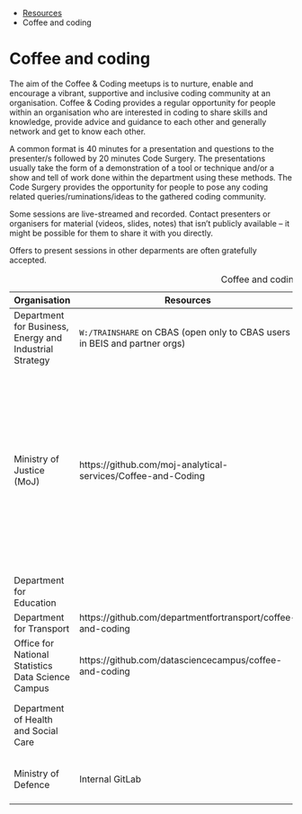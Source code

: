::: {.breadcrumbs}
* [Resources](resources.html)
* Coffee and coding
:::

# Coffee and coding

The aim of the Coffee & Coding meetups is to nurture, enable and encourage a
vibrant, supportive and inclusive coding community at an organisation. Coffee &
Coding provides a regular opportunity for people within an organisation who are
interested in coding to share skills and knowledge, provide advice and guidance
to each other and generally network and get to know each other.

A common format is 40 minutes for a presentation and questions to the
presenter/s followed by 20 minutes Code Surgery. The presentations usually take
the form of a demonstration of a tool or technique and/or a show and tell of
work done within the department using these methods.  The Code Surgery provides
the opportunity for people to pose any coding related queries/ruminations/ideas
to the gathered coding community.

Some sessions are live-streamed and recorded.  Contact presenters or organisers
for material (videos, slides, notes) that isn't publicly available -- it might
be possible for them to share it with you directly.

Offers to present sessions in other deparments are often gratefully accepted.

Table: Coffee and coding groups

| Organisation | Resources | Contact | Notes |
|--------------|-----------|---------|-------|
| Department for Business, Energy and Industrial Strategy | `W:/TRAINSHARE` on CBAS (open only to CBAS users in BEIS and partner orgs) | coffeeandcoding@beis.gov.uk | Weekly at 10-11am on Wednesdays, open to all |
| Ministry of Justice (MoJ) | https://github.com/moj-analytical-services/Coffee-and-Coding | Coffee-and-Coding@justice.gov.uk | Only members of the GitHub moj-analytical-services organisation can access the GitHub repository. The coffee and coding team doesn’t have the ability to add anyone to the organisation. |
| Department for Education |  | coffee.coding@education.gov.uk |  |
| Department for Transport | https://github.com/departmentfortransport/coffee-and-coding |  |  |
| Office for National Statistics Data Science Campus | https://github.com/datasciencecampus/coffee-and-coding |  |  |
| Department of Health and Social Care | | https://www.eventbrite.co.uk/e/health-r-coding-club-tickets-52481515626 | All events are arranged via the eventbrite link. |
| Ministry of Defence | Internal GitLab | Charlie Willis charles.wills106@mod.uk | Usually once a month on Friday mornings |
